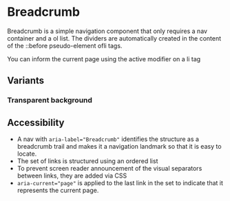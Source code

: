 
<Meta of={BreadcrumbStories} />

# Breadcrumb <Badges of={BreadcrumbStories} />

<Canvas of={BreadcrumbStories.Default} />

Breadcrumb is a simple navigation component that only requires a nav container and a ol list. The dividers are automatically created in the content of the ::before pseudo-element ofli tags.

You can inform the current page using the active modifier on a li tag

## Variants

### Transparent background

<Canvas of={BreadcrumbStories.Transparent} />

## Accessibility

- A nav with `aria-label="Breadcrumb"` identifies the structure as a breadcrumb trail and makes it a navigation landmark so that it is easy to locate.
- The set of links is structured using an ordered list
- To prevent screen reader announcement of the visual separators between links, they are added via CSS
- `aria-current="page"` is applied to the last link in the set to indicate that it represents the current page.
